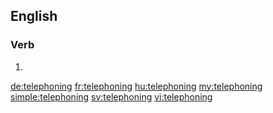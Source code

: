 ==English==

===Verb===
{{head|en}}

# {{present participle of|telephone}}

[[de:telephoning]]
[[fr:telephoning]]
[[hu:telephoning]]
[[my:telephoning]]
[[simple:telephoning]]
[[sv:telephoning]]
[[vi:telephoning]]